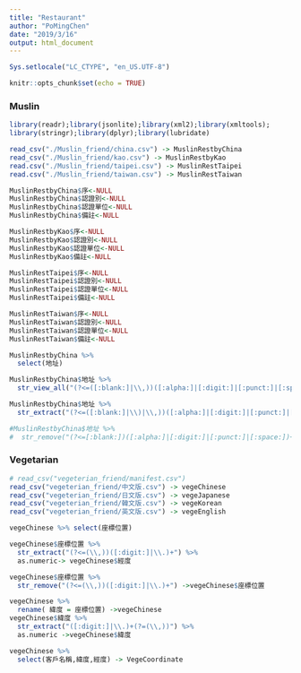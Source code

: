 ```yaml
---
title: "Restaurant"
author: "PoMingChen"
date: "2019/3/16"
output: html_document
---
```


```r
Sys.setlocale("LC_CTYPE", "en_US.UTF-8")
```
```r
knitr::opts_chunk$set(echo = TRUE)
```

### Muslin

```r
library(readr);library(jsonlite);library(xml2);library(xmltools);
library(stringr);library(dplyr);library(lubridate)
```

```r
read_csv("./Muslin_friend/china.csv") -> MuslinRestbyChina
read_csv("./Muslin_friend/kao.csv") -> MuslinRestbyKao
read.csv("./Muslin_friend/taipei.csv") -> MuslinRestTaipei
read.csv("./Muslin_friend/taiwan.csv") -> MuslinRestTaiwan
```

```r

MuslinRestbyChina$序<-NULL
MuslinRestbyChina$認證別<-NULL
MuslinRestbyChina$認證單位<-NULL
MuslinRestbyChina$備註<-NULL

MuslinRestbyKao$序<-NULL
MuslinRestbyKao$認證別<-NULL
MuslinRestbyKao$認證單位<-NULL
MuslinRestbyKao$備註<-NULL

MuslinRestTaipei$序<-NULL
MuslinRestTaipei$認證別<-NULL
MuslinRestTaipei$認證單位<-NULL
MuslinRestTaipei$備註<-NULL

MuslinRestTaiwan$序<-NULL
MuslinRestTaiwan$認證別<-NULL
MuslinRestTaiwan$認證單位<-NULL
MuslinRestTaiwan$備註<-NULL

```

```r
MuslinRestbyChina %>%
  select(地址)

MuslinRestbyChina$地址 %>%
  str_view_all("(?<=([:blank:]|\\,))([:alpha:]|[:digit:]|[:punct:]|[:space:])+")

MuslinRestbyChina$地址 %>%
  str_extract("(?<=([:blank:]|\\)|\\,))([:alpha:]|[:digit:]|[:punct:]|[:space:])+") ->MuslinRestbyChina$英文地址

#MuslinRestbyChina$地址 %>%
#  str_remove("(?<=[:blank:])([:alpha:]|[:digit:]|[:punct:]|[:space:])+") #->MuslinRestbyChina$地址
```


### Vegetarian
```r
# read_csv("vegeterian_friend/manifest.csv")
read_csv("vegeterian_friend/中文版.csv") -> vegeChinese
read_csv("vegeterian_friend/日文版.csv") -> vegeJapanese
read_csv("vegeterian_friend/韓文版.csv") -> vegeKorean
read_csv("vegeterian_friend/英文版.csv") -> vegeEnglish

vegeChinese %>% select(座標位置)
```
```r
vegeChinese$座標位置 %>% 
  str_extract("(?<=(\\,))([:digit:]|\\.)+") %>% 
  as.numeric-> vegeChinese$經度

vegeChinese$座標位置 %>% 
  str_remove("(?<=(\\,))([:digit:]|\\.)+") ->vegeChinese$座標位置

vegeChinese %>%
  rename( 緯度 = 座標位置) ->vegeChinese
vegeChinese$緯度 %>%
  str_extract("([:digit:]|\\.)+(?=(\\,))") %>%
  as.numeric ->vegeChinese$緯度
```

```r
vegeChinese %>%
  select(客戶名稱,緯度,經度) -> VegeCoordinate
```

